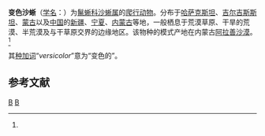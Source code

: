 {{Speciesbox
| image = Phrynocephalus versicolor Strauch, 1876 6.JPG
| genus = Phrynocephalus
| species = versicolor
| authority = (Strauch, 1876)<ref name='id4423'>{{cite web| url =http://www.bioinfo.cn/db05/BjdwSpecies.php?action=view&id=4423| title =变色沙蜥| work =《中国动物物种编目数据库》| publisher =中国科学院微生物研究所| author =中国科学院动物研究所| accessdate =2009-04-11| deadurl =yes| archiveurl =https://web.archive.org/web/20131203122335/http://www.bioinfo.cn/db05/BjdwSpecies.php?action=view| archivedate =2013-12-03}}</ref>
| range_map = Phrynocephalus versicolor distribution.png
}}

'''变色沙蜥'''（[[学名|学名]]：{{lang|la|''Phrynocephalus versicolor''}}）为[[鬣蜥科|鬣蜥科]][[沙蜥属|沙蜥属]]的[[爬行动物|爬行动物]]。分布于[[哈萨克斯坦|哈萨克斯坦]]、[[吉尔吉斯斯坦|吉尔吉斯斯坦]]、[[蒙古|蒙古]]以及[[中国|中国]]的[[新疆|新疆]]、[[宁夏|宁夏]]、[[内蒙古|内蒙古]]等地，一般栖息于荒漠草原、干旱的荒漠、半荒漠及与干草原交界的边缘地区。该物种的模式产地在内蒙古[[阿拉善沙漠|阿拉善沙漠]]。<ref name='id4423'/>

其[[种加词|种加词]]“''versicolor''”意为“变色的”。

== 参考文献 ==
{{reflist}}

{{Commons category|Phrynocephalus versicolor}}
{{Taxonbar|from=Q2665620}}

[[Category:沙蜥属|B]]
[[Category:1876年描述的动物|B]]


{{蜥蜴小作品}}